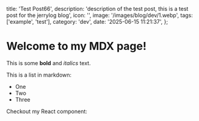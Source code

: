   title: 'Test Post66',
  description:
    'description of the test post, this is a test post for the jerrylog blog',
  icon: '',
  image: '/images/blog/dev/1.webp',
  tags: ['example', 'test'],
  category: 'dev',
  date: '2025-06-15 11:21:37',
};

# Welcome to my MDX page!

This is some **bold** and _italics_ text.

This is a list in markdown:

- One
- Two
- Three

Checkout my React component:
